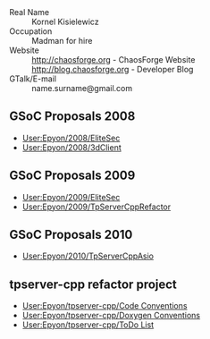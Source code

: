 ; Real Name
: Kornel Kisielewicz
; Occupation 	
: Madman for hire
; Website 
: http://chaosforge.org - ChaosForge Website
: http://blog.chaosforge.org - Developer Blog
; GTalk/E-mail
: name.surname@gmail.com

== GSoC Proposals 2008 ==
* [[User:Epyon/2008/EliteSec]]
* [[User:Epyon/2008/3dClient]]

== GSoC Proposals 2009 ==
* [[User:Epyon/2009/EliteSec]]
* [[User:Epyon/2009/TpServerCppRefactor]]

== GSoC Proposals 2010 ==
* [[User:Epyon/2010/TpServerCppAsio]]

== tpserver-cpp refactor project ==
* [[User:Epyon/tpserver-cpp/Code Conventions]]
* [[User:Epyon/tpserver-cpp/Doxygen Conventions]]
* [[User:Epyon/tpserver-cpp/ToDo List]]